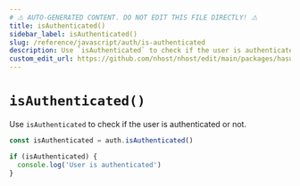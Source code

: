 ```yaml
---
# ⚠️ AUTO-GENERATED CONTENT. DO NOT EDIT THIS FILE DIRECTLY! ⚠️
title: isAuthenticated()
sidebar_label: isAuthenticated()
slug: /reference/javascript/auth/is-authenticated
description: Use `isAuthenticated` to check if the user is authenticated or not.
custom_edit_url: https://github.com/nhost/nhost/edit/main/packages/hasura-auth-js/src/hasura-auth-client.ts#L464
---
```


# `isAuthenticated()`

Use `isAuthenticated` to check if the user is authenticated or not.

```ts
const isAuthenticated = auth.isAuthenticated()

if (isAuthenticated) {
  console.log('User is authenticated')
}
```
